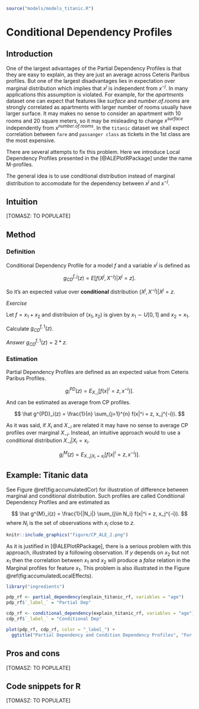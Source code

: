 ```r
source("models/models_titanic.R")
```

# Conditional Dependency Profiles  {#conditionalProfiles}

## Introduction {#CDPIntro}

One of the largest advantages of the Partial Dependency Profiles is that they are easy to explain, as they are just an average across Ceteris Paribus profiles. But one of the largest disadvantages lies in expectation over marginal distribution which implies that $x^j$ is independent from $x^{-j}$. In many applications this assumption is violated. For example, for the *apartments* dataset one can expect that features like $surface$ and $number.of.rooms$ are strongly correlated as apartments with larger number of rooms usually have larger surface. It may makes no sense to consider an apartment with 10 rooms and 20 square meters, so it may be misleading to change $x^{surface}$ independently from $x^{number.of.rooms}$. In the `titanic` dataset we shall expect correlation between `fare` and `passanger class` as tickets in the 1st class are the most expensive. 

There are several attempts to fix this problem. Here we introduce Local Dependency Profiles presented in the  [@ALEPlotRPackage] under the name M-profiles.

The general idea is to use conditional distribution instead of marginal distribution to accomodate for the dependency between $x^j$ and $x^{-j}$.

## Intuition {#CDPIntuition}

[TOMASZ: TO POPULATE]

## Method {#CDPMethod}

### Definition

Conditional Dependency Profile for a model $f$ and a variable $x^j$ is defined as

$$
g_{CD}^{f, j}(z) = E[f(X^j, X^{-j})|X^j = z].
$$

So it's an expected value over **conditional** distribution $(X^j,X^{-j})|X^j=z$.

*Exercise*

Let $f = x_1 + x_2$ and distribuion of $(x_1, x_2)$ is given by $x_1 \sim U[0,1]$ and $x_2=x_1$.

Calculate $g_{CD}^{f, 1}(z)$.

*Answer* $g_{CD}^{f, 1}(z) = 2*z$.


### Estimation






Partial Dependency Profiles are defined as an expected value from Ceteris Paribus Profiles.

$$
g^{PD}_i(z) = E_{X_{-i}}[ f(x|^i = z, x^{-i}) ].
$$
And can be estimated as average from CP profiles.

$$
\hat g^{PD}_i(z) = \frac{1}{n} \sum_{j=1}^{n} f(x|^i = z, x_j^{-i}).
$$

As it was said, if $X_i$ and $X_{-i}$ are related it may have no sense to average CP profiles over marginal $X_{-i}$. Instead, an intuitive approach would to use a conditional distribution $X_{-i}|X_i=x_i$. 

$$
g^{M}_i(z) = E_{X_{-i}|X_i=x_i}[ f(x|^i = z, x^{-i}) ].
$$

## Example: Titanic data {#CDPExample}


See Figure \@ref(fig:accumulatedCor) for illustration of difference between marginal and conditional distribution. Such profiles are called Conditional Dependency Profiles  and are estimated as 

$$
\hat g^{M}_i(z) = \frac{1}{|N_i|} \sum_{j\in N_i} f(x|^i = z, x_j^{-i}). 
$$
where $N_i$ is the set of observations with $x_i$ close to $z$.



```r
knitr::include_graphics("figure/CP_ALE_2.png")
```


As it is justified in [@ALEPlotRPackage], there is a serious problem with this approach, illustrated by a following observation. If $y$ depends on $x_2$ but not $x_1$
then the correlation between $x_1$ and $x_2$
will produce a *false* relation in the Marginal profiles for feature $x_1$. This problem is also illustrated in the Figure \@ref(fig:accumulatedLocalEffects). 


```r
library("ingredients")

pdp_rf <- partial_dependency(explain_titanic_rf, variables = "age")
pdp_rf$`_label_` = "Partial Dep"

cdp_rf <- conditional_dependency(explain_titanic_rf, variables = "age")
cdp_rf$`_label_` = "Conditional Dep"

plot(pdp_rf, cdp_rf, color = "_label_") +
  ggtitle("Partial Dependency and Condition Dependency Profiles", "For a random forest model / Titanic data") 
```



## Pros and cons {#CDPProsCons}

[TOMASZ: TO POPULATE]

## Code snippets for R {#CDPR}

[TOMASZ: TO POPULATE]